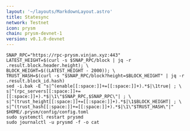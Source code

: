 ```yaml
---
layout: '~/layouts/MarkdownLayout.astro'
title: Statesync
network: Testnet
icon: prysm
chain: prysm-devnet-1
version: v0.1.0-devnet
---
```

```
SNAP_RPC="https://rpc-prysm.vinjan.xyz:443"
LATEST_HEIGHT=$(curl -s $SNAP_RPC/block | jq -r .result.block.header.height); \
BLOCK_HEIGHT=$((LATEST_HEIGHT - 2000)); \
TRUST_HASH=$(curl -s "$SNAP_RPC/block?height=$BLOCK_HEIGHT" | jq -r .result.block_id.hash)
sed -i.bak -E "s|^(enable[[:space:]]+=[[:space:]]+).*$|\1true| ; \
s|^(rpc_servers[[:space:]]+=[[:space:]]+).*$|\1\"$SNAP_RPC,$SNAP_RPC\"| ; \
s|^(trust_height[[:space:]]+=[[:space:]]+).*$|\1$BLOCK_HEIGHT| ; \
s|^(trust_hash[[:space:]]+=[[:space:]]+).*$|\1\"$TRUST_HASH\"|" $HOME/.prysm/config/config.toml
sudo systemctl restart prysmd
sudo journalctl -u prysmd -f -o cat

```
